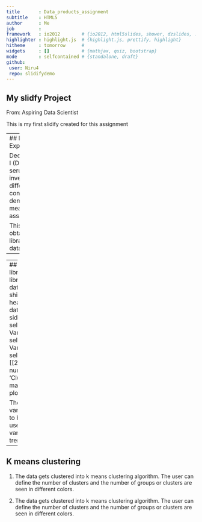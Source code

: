 ```yaml
---
title       : Data_products_assignment
subtitle    : HTML5
author      : Me
job         : 
framework   : io2012        # {io2012, html5slides, shower, dzslides, ...}
highlighter : highlight.js  # {highlight.js, prettify, highlight}
hitheme     : tomorrow      # 
widgets     : []            # {mathjax, quiz, bootstrap}
mode        : selfcontained # {standalone, draft}
github:
 user: Niru4
 repo: slidifydemo
---
```


## My slidfy Project

From: Aspiring Data Scientist

This is my first slidify created for this assignment


--- 
## DNASE Experiment


Deoxyribonuclease I (DNase)  in rat serum was investigated in 12 different runs.  The concentration and density were measured in this assay. 

This dataset is obtained from library(datasets), data("DNase")


--- 
  
---
## XY Plot
library(shiny)
library(datasets)
library(dplyr)
data("DNase")
shinyUI(pageWithSidebar(
  headerPanel('ELISA assay data for rat serum'),
  sidebarPanel(
    selectInput('xcol', 'X Variable', names(DNase)),
    selectInput('ycol', 'Y Variable', names(DNase),
                selected=names(DNase)[[2]]),
    numericInput('clusters', 'Cluster count', 3,
                 min = 1, max = 6)
  ),
  mainPanel(
    plotOutput('plot1')
  )
))

The X varibale and Y varibale are two widgets to built the XY plot.  The user can select the variables to compare the trend 

---
## K means clustering

1. The data gets clustered into k means clustering algorithm.  The user can define the number of clusters and the number of groups or clusters are seen in different colors.

2. The data gets clustered into k means clustering algorithm.  The user can define the number of clusters and the number of groups or clusters are seen in different colors.